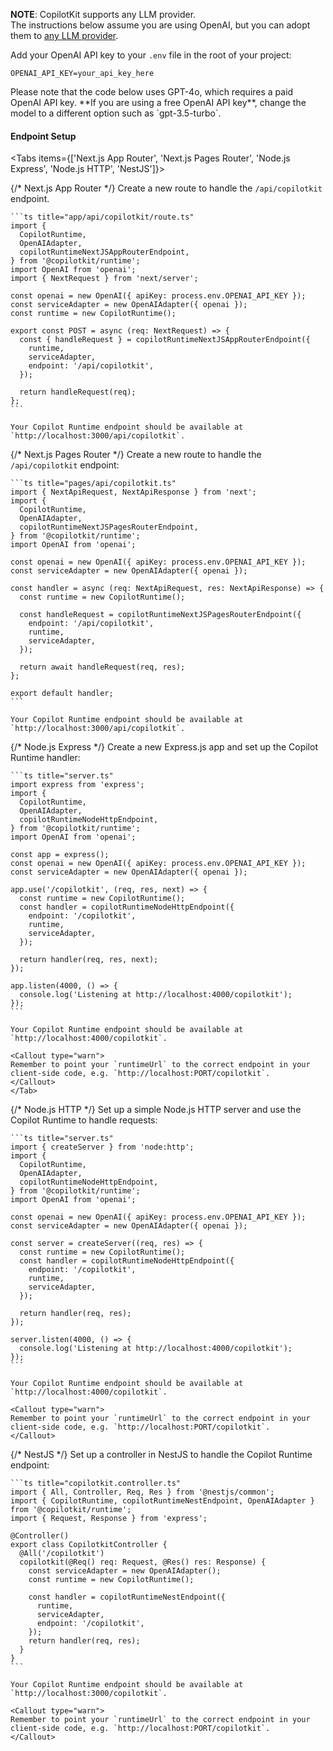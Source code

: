 **NOTE**: CopilotKit supports any LLM provider.<br/>
The instructions below assume you are using OpenAI, but you can adopt them to [any LLM provider](/guides/bring-your-own-llm).

Add your OpenAI API key to your `.env` file in the root of your project:

```plaintext title=".env"
OPENAI_API_KEY=your_api_key_here
```

<Callout type="warn">
 Please note that the code below uses GPT-4o, which requires a paid OpenAI API key. **If you are using a free OpenAI API key**, change the model to a different option such as `gpt-3.5-turbo`.
</Callout>

#### Endpoint Setup

<Tabs items={['Next.js App Router', 'Next.js Pages Router', 'Node.js Express', 'Node.js HTTP', 'NestJS']}>

  {/* Next.js App Router */}
  <Tab value="Next.js App Router">
    Create a new route to handle the `/api/copilotkit` endpoint.

    ```ts title="app/api/copilotkit/route.ts"
    import {
      CopilotRuntime,
      OpenAIAdapter,
      copilotRuntimeNextJSAppRouterEndpoint,
    } from '@copilotkit/runtime';
    import OpenAI from 'openai';
    import { NextRequest } from 'next/server';

    const openai = new OpenAI({ apiKey: process.env.OPENAI_API_KEY });
    const serviceAdapter = new OpenAIAdapter({ openai });
    const runtime = new CopilotRuntime();

    export const POST = async (req: NextRequest) => {
      const { handleRequest } = copilotRuntimeNextJSAppRouterEndpoint({
        runtime,
        serviceAdapter,
        endpoint: '/api/copilotkit',
      });

      return handleRequest(req);
    };
    ```

    Your Copilot Runtime endpoint should be available at `http://localhost:3000/api/copilotkit`.
  </Tab>

  {/* Next.js Pages Router */}
  <Tab value="Next.js Pages Router">
    Create a new route to handle the `/api/copilotkit` endpoint:

    ```ts title="pages/api/copilotkit.ts"
    import { NextApiRequest, NextApiResponse } from 'next';
    import {
      CopilotRuntime,
      OpenAIAdapter,
      copilotRuntimeNextJSPagesRouterEndpoint,
    } from '@copilotkit/runtime';
    import OpenAI from 'openai';

    const openai = new OpenAI({ apiKey: process.env.OPENAI_API_KEY });
    const serviceAdapter = new OpenAIAdapter({ openai });

    const handler = async (req: NextApiRequest, res: NextApiResponse) => {
      const runtime = new CopilotRuntime();

      const handleRequest = copilotRuntimeNextJSPagesRouterEndpoint({
        endpoint: '/api/copilotkit',
        runtime,
        serviceAdapter,
      });

      return await handleRequest(req, res);
    };

    export default handler;
    ```

    Your Copilot Runtime endpoint should be available at `http://localhost:3000/api/copilotkit`.
  </Tab>

  {/* Node.js Express */}
  <Tab value="Node.js Express">
    Create a new Express.js app and set up the Copilot Runtime handler:

    ```ts title="server.ts"
    import express from 'express';
    import {
      CopilotRuntime,
      OpenAIAdapter,
      copilotRuntimeNodeHttpEndpoint,
    } from '@copilotkit/runtime';
    import OpenAI from 'openai';

    const app = express();
    const openai = new OpenAI({ apiKey: process.env.OPENAI_API_KEY });
    const serviceAdapter = new OpenAIAdapter({ openai });

    app.use('/copilotkit', (req, res, next) => {
      const runtime = new CopilotRuntime();
      const handler = copilotRuntimeNodeHttpEndpoint({
        endpoint: '/copilotkit',
        runtime,
        serviceAdapter,
      });

      return handler(req, res, next);
    });

    app.listen(4000, () => {
      console.log('Listening at http://localhost:4000/copilotkit');
    });
    ```

    Your Copilot Runtime endpoint should be available at `http://localhost:4000/copilotkit`.

    <Callout type="warn">
    Remember to point your `runtimeUrl` to the correct endpoint in your client-side code, e.g. `http://localhost:PORT/copilotkit`.
    </Callout>
    </Tab>

  {/* Node.js HTTP */}
  <Tab value="Node.js HTTP">
    Set up a simple Node.js HTTP server and use the Copilot Runtime to handle requests:

    ```ts title="server.ts"
    import { createServer } from 'node:http';
    import {
      CopilotRuntime,
      OpenAIAdapter,
      copilotRuntimeNodeHttpEndpoint,
    } from '@copilotkit/runtime';
    import OpenAI from 'openai';

    const openai = new OpenAI({ apiKey: process.env.OPENAI_API_KEY });
    const serviceAdapter = new OpenAIAdapter({ openai });

    const server = createServer((req, res) => {
      const runtime = new CopilotRuntime();
      const handler = copilotRuntimeNodeHttpEndpoint({
        endpoint: '/copilotkit',
        runtime,
        serviceAdapter,
      });

      return handler(req, res);
    });

    server.listen(4000, () => {
      console.log('Listening at http://localhost:4000/copilotkit');
    });
    ```

    Your Copilot Runtime endpoint should be available at `http://localhost:4000/copilotkit`.

    <Callout type="warn">
    Remember to point your `runtimeUrl` to the correct endpoint in your client-side code, e.g. `http://localhost:PORT/copilotkit`.
    </Callout>
  </Tab>

  {/* NestJS */}
  <Tab value="NestJS">
    Set up a controller in NestJS to handle the Copilot Runtime endpoint:

    ```ts title="copilotkit.controller.ts"
    import { All, Controller, Req, Res } from '@nestjs/common';
    import { CopilotRuntime, copilotRuntimeNestEndpoint, OpenAIAdapter } from '@copilotkit/runtime';
    import { Request, Response } from 'express';

    @Controller()
    export class CopilotkitController {
      @All('/copilotkit')
      copilotkit(@Req() req: Request, @Res() res: Response) {
        const serviceAdapter = new OpenAIAdapter();
        const runtime = new CopilotRuntime();

        const handler = copilotRuntimeNestEndpoint({
          runtime,
          serviceAdapter,
          endpoint: '/copilotkit',
        });
        return handler(req, res);
      }
    }
    ```

    Your Copilot Runtime endpoint should be available at `http://localhost:3000/copilotkit`.

    <Callout type="warn">
    Remember to point your `runtimeUrl` to the correct endpoint in your client-side code, e.g. `http://localhost:PORT/copilotkit`.
    </Callout>
  </Tab>
</Tabs>


